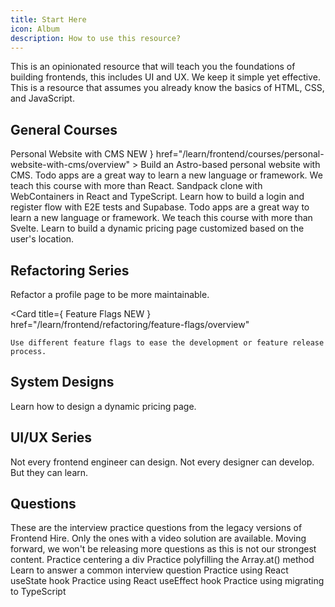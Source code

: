 ```yaml
---
title: Start Here
icon: Album
description: How to use this resource?
---
```


This is an opinionated resource that will teach you the foundations of building frontends, this includes UI and UX. We keep it simple yet effective. This is a resource that assumes you already know the basics of HTML, CSS, and JavaScript.

## General Courses

<Cards>
  <Card
    title={
      <span className="flex flex-wrap items-center justify-between gap-2">
        Personal Website with CMS
        <span className="bg-fd-muted-foreground text-fd-muted rounded-sm px-1 py-0.5 text-xs motion-safe:animate-pulse">
          NEW
        </span>
      </span>
    }
    href="/learn/frontend/courses/personal-website-with-cms/overview"
  >
    Build an Astro-based personal website with CMS.
  </Card>
  <Card
    title="Todo App with React, TypeScript, and TDD"
    href="/learn/frontend/courses/todo-app-react/overview"
  >
    Todo apps are a great way to learn a new language or framework. We teach
    this course with more than React.
  </Card>
  <Card title="Stackpack" href="/learn/frontend/courses/stackpack/overview">
    Sandpack clone with WebContainers in React and TypeScript.
  </Card>
  <Card
    title="Login Register Flow"
    href="/learn/frontend/courses/login-register-flow/overview"
  >
    Learn how to build a login and register flow with E2E tests and Supabase.
  </Card>
  <Card
    title="Todo App with Svelte, TypeScript, and TDD"
    href="/learn/frontend/courses/todo-app-svelte/overview"
  >
    Todo apps are a great way to learn a new language or framework. We teach
    this course with more than Svelte.
  </Card>
  <Card
    title="Dynamic Pricing Page"
    href="/learn/frontend/courses/dynamic-pricing-page/overview"
  >
    Learn to build a dynamic pricing page customized based on the user's
    location.
  </Card>
</Cards>

## Refactoring Series

<Cards>
  <Card
    title="Profile Page"
    href="/learn/frontend/refactoring/profile-page/overview"
  >
    Refactor a profile page to be more maintainable.
  </Card>

  <Card
    title={<span className="flex flex-wrap items-center justify-between gap-2">
          Feature Flags
          <span className="bg-fd-muted-foreground text-fd-muted rounded-sm px-1 py-0.5 text-xs motion-safe:animate-pulse">
            NEW
          </span>
        </span>}
    href="/learn/frontend/refactoring/feature-flags/overview"
  >
    Use different feature flags to ease the development or feature release process.
  </Card>
</Cards>

## System Designs

<Cards>
  <Card
    title="Dynamic Pricing Page"
    href="/learn/frontend/system-design/dynamic-pricing-page/overview"
  >
    Learn how to design a dynamic pricing page.
  </Card>
</Cards>

## UI/UX Series

<Cards>
  <Card title="Coming soon to teach you the core fundamentals of design">
    Not every frontend engineer can design. Not every designer can develop. But
    they can learn.
  </Card>
</Cards>

## Questions

<Callout title="Questions are deprecated!" type="error">
  These are the interview practice questions from the legacy versions of
  Frontend Hire. Only the ones with a video solution are available. Moving
  forward, we won't be releasing more questions as this is not our strongest
  content.
</Callout>

<Cards>
  <Card
    title="CSS: Can you center a div?"
    href="/learn/frontend/questions/css-coding-can-you-center-a-div/overview"
  >
    Practice centering a div
  </Card>
  <Card
    title="JS Polyfil: Array.at() Method"
    href="/learn/frontend/questions/js-coding-polyfill-array-at/overview"
  >
    Practice polyfilling the Array.at() method
  </Card>
  <Card
    title="React Theory: What is React?"
    href="/learn/frontend/questions/react-theory-what-is-react/overview"
  >
    Learn to answer a common interview question
  </Card>
  <Card
    title="React Hooks: useState - 1"
    href="/learn/frontend/questions/react-coding-use-state-1/overview"
  >
    Practice using React useState hook
  </Card>
  <Card
    title="React Hooks: useEffect - 1"
    href="/learn/frontend/questions/react-coding-use-effect-1/overview"
  >
    Practice using React useEffect hook
  </Card>
  <Card
    title="React TypeScript: Migrate useState - 1"
    href="/learn/frontend/questions/react-coding-ts-use-state-1/overview"
  >
    Practice using migrating to TypeScript
  </Card>
</Cards>
